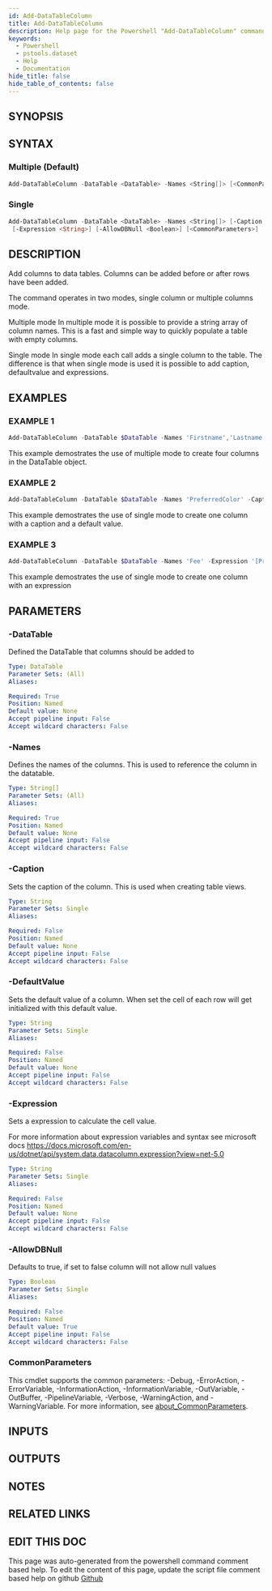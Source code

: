 ```yaml
---
id: Add-DataTableColumn
title: Add-DataTableColumn
description: Help page for the Powershell "Add-DataTableColumn" command
keywords:
  - Powershell
  - pstools.dataset
  - Help
  - Documentation
hide_title: false
hide_table_of_contents: false
---
```


## SYNOPSIS

## SYNTAX

### Multiple (Default)

```powershell
Add-DataTableColumn -DataTable <DataTable> -Names <String[]> [<CommonParameters>]
```

### Single

```powershell
Add-DataTableColumn -DataTable <DataTable> -Names <String[]> [-Caption <String>] [-DefaultValue <String>]
 [-Expression <String>] [-AllowDBNull <Boolean>] [<CommonParameters>]
```

## DESCRIPTION

Add columns to data tables.
Columns can be added before or after rows have been added.

The command operates in two modes, single column or multiple columns mode.

Multiple mode
In multiple mode it is possible to provide a string array
of column names.
This is a fast and simple way to quickly
populate a table with empty columns.

Single mode
In single mode each call adds a single column to the table.
The difference is that when single mode is used it is
possible to add caption, defaultvalue and expressions.

## EXAMPLES

### EXAMPLE 1

```powershell
Add-DataTableColumn -DataTable $DataTable -Names 'Firstname','Lastname','Address','Email'
```

This example demostrates the use of multiple mode to create four columns in the DataTable object.

### EXAMPLE 2

```powershell
Add-DataTableColumn -DataTable $DataTable -Names 'PreferredColor' -Caption 'Preferred color' -DefaultValue 'Blue'
```

This example demostrates the use of single mode to create one column with a caption and a default value.

### EXAMPLE 3

```powershell
Add-DataTableColumn -DataTable $DataTable -Names 'Fee' -Expression '[Price] * [Amount]'
```

This example demostrates the use of single mode to create one column with an expression

## PARAMETERS

### -DataTable

Defined the DataTable that columns should be added to

```yaml
Type: DataTable
Parameter Sets: (All)
Aliases:

Required: True
Position: Named
Default value: None
Accept pipeline input: False
Accept wildcard characters: False
```

### -Names

Defines the names of the columns.
This is used to reference the column in the datatable.

```yaml
Type: String[]
Parameter Sets: (All)
Aliases:

Required: True
Position: Named
Default value: None
Accept pipeline input: False
Accept wildcard characters: False
```

### -Caption

Sets the caption of the column.
This is used when creating table views.

```yaml
Type: String
Parameter Sets: Single
Aliases:

Required: False
Position: Named
Default value: None
Accept pipeline input: False
Accept wildcard characters: False
```

### -DefaultValue

Sets the default value of a column.
When set the cell of each row will get initialized with this default value.

```yaml
Type: String
Parameter Sets: Single
Aliases:

Required: False
Position: Named
Default value: None
Accept pipeline input: False
Accept wildcard characters: False
```

### -Expression

Sets a expression to calculate the cell value.

For more information about expression variables and syntax see microsoft docs
https://docs.microsoft.com/en-us/dotnet/api/system.data.datacolumn.expression?view=net-5.0

```yaml
Type: String
Parameter Sets: Single
Aliases:

Required: False
Position: Named
Default value: None
Accept pipeline input: False
Accept wildcard characters: False
```

### -AllowDBNull

Defaults to true, if set to false column will not allow null values

```yaml
Type: Boolean
Parameter Sets: Single
Aliases:

Required: False
Position: Named
Default value: True
Accept pipeline input: False
Accept wildcard characters: False
```

### CommonParameters

This cmdlet supports the common parameters: -Debug, -ErrorAction, -ErrorVariable, -InformationAction, -InformationVariable, -OutVariable, -OutBuffer, -PipelineVariable, -Verbose, -WarningAction, and -WarningVariable. For more information, see [about_CommonParameters](http://go.microsoft.com/fwlink/?LinkID=113216).

## INPUTS

## OUTPUTS

## NOTES

## RELATED LINKS

## EDIT THIS DOC 

This page was auto-generated from the powershell command comment based help. To edit the content of this page, update the script file comment based help on github [Github](https://github.com/hanpq/)
